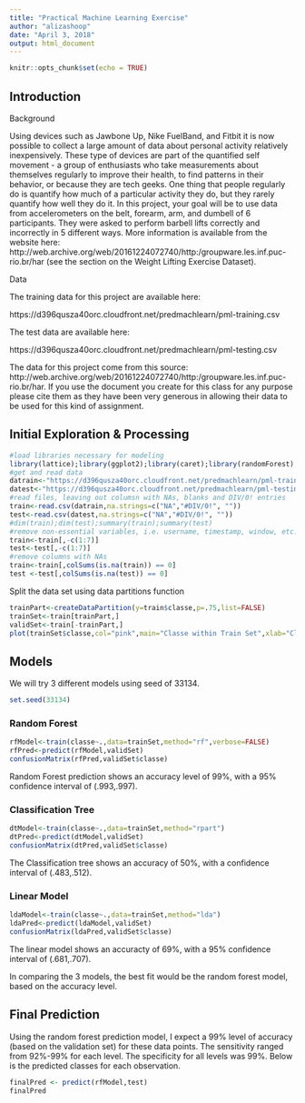 ---
title: "Practical Machine Learning Exercise"
author: "alizashoop"
date: "April 3, 2018"
output: html_document
---

```{r setup, include=FALSE, cache=TRUE}
knitr::opts_chunk$set(echo = TRUE)
```
## Introduction

Background

Using devices such as Jawbone Up, Nike FuelBand, and Fitbit it is now possible to collect a large amount of data about personal activity relatively inexpensively. These type of devices are part of the quantified self movement - a group of enthusiasts who take measurements about themselves regularly to improve their health, to find patterns in their behavior, or because they are tech geeks. One thing that people regularly do is quantify how much of a particular activity they do, but they rarely quantify how well they do it. In this project, your goal will be to use data from accelerometers on the belt, forearm, arm, and dumbell of 6 participants. They were asked to perform barbell lifts correctly and incorrectly in 5 different ways. More information is available from the website here: http://web.archive.org/web/20161224072740/http:/groupware.les.inf.puc-rio.br/har (see the section on the Weight Lifting Exercise Dataset).


Data

The training data for this project are available here:

https://d396qusza40orc.cloudfront.net/predmachlearn/pml-training.csv

The test data are available here:

https://d396qusza40orc.cloudfront.net/predmachlearn/pml-testing.csv


The data for this project come from this source: http://web.archive.org/web/20161224072740/http:/groupware.les.inf.puc-rio.br/har. If you use the document you create for this class for any purpose please cite them as they have been very generous in allowing their data to be used for this kind of assignment.

## Initial Exploration & Processing

```{r}
#load libraries necessary for modeling
library(lattice);library(ggplot2);library(caret);library(randomForest);library(rpart);library(rpart.plot)
#get and read data
datrain<-"https://d396qusza40orc.cloudfront.net/predmachlearn/pml-training.csv"
datest<-"https://d396qusza40orc.cloudfront.net/predmachlearn/pml-testing.csv"
#read files, leaving out columsn with NAs, blanks and DIV/0! entries
train<-read.csv(datrain,na.strings=c("NA","#DIV/0!", ""))
test<-read.csv(datest,na.strings=c("NA","#DIV/0!", ""))
#dim(train);dim(test);summary(train);summary(test)
#remove non-essential variables, i.e. username, timestamp, window, etc.  cols 1-7
train<-train[,-c(1:7)]
test<-test[,-c(1:7)]
#remove columns with NAs
train<-train[,colSums(is.na(train)) == 0]
test <-test[,colSums(is.na(test)) == 0]

```
Split the data set using data partitions function
```{r echo=TRUE}
trainPart<-createDataPartition(y=train$classe,p=.75,list=FALSE)
trainSet<-train[trainPart,]
validSet<-train[-trainPart,]
plot(trainSet$classe,col="pink",main="Classe within Train Set",xlab="Classe",ylab="Frequency")
```

## Models
We will try 3 different models using seed of 33134.
```{r}

set.seed(33134)
```
### Random Forest
```{r}
rfModel<-train(classe~.,data=trainSet,method="rf",verbose=FALSE)
rfPred<-predict(rfModel,validSet)
confusionMatrix(rfPred,validSet$classe)
```
Random Forest prediction shows an accuracy level of 99%, with a 95% confidence interval of (.993,.997).  

### Classification Tree
```{r}
dtModel<-train(classe~.,data=trainSet,method="rpart")
dtPred<-predict(dtModel,validSet)
confusionMatrix(dtPred,validSet$classe)
```
The Classification tree shows an accuracy of 50%, with a confidence interval of (.483,.512).

### Linear Model
```{r}
ldaModel<-train(classe~.,data=trainSet,method="lda")
ldaPred<-predict(ldaModel,validSet)
confusionMatrix(ldaPred,validSet$classe)
```
The linear model shows an accuracty of 69%, with a 95% confidence interval of (.681,.707).  

In comparing the 3 models, the best fit would be the random forest model, based on the accuracy level.

## Final Prediction
Using the random forest prediction model, I expect a 99% level of accuracy (based on the validation set) for these data points.  The sensitivity ranged from 92%-99% for each level.  The specificity for all levels was 99%.  Below is the predicted classes for each observation.  
```{r}
finalPred <- predict(rfModel,test)
finalPred
```